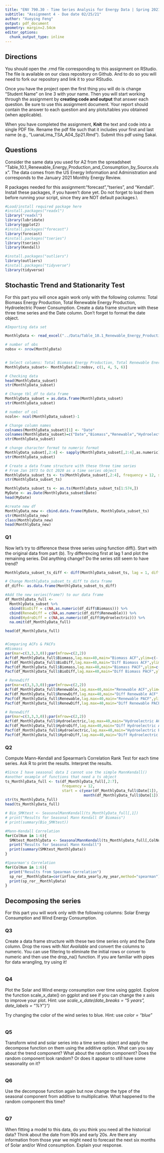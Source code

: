 ```yaml
---
title: "ENV 790.30 - Time Series Analysis for Energy Data | Spring 2021"
subtitle: "Assignment 4 - Due date 02/25/21"
author: "Xueying Feng"
output: pdf_document
geometry: margin=2.54cm
editor_options: 
  chunk_output_type: inline
---
```

  
## Directions
  
  You should open the .rmd file corresponding to this assignment on RStudio. The file is available on our class repository on Github. And to do so you will need to fork our repository and link it to your RStudio.  

Once you have the project open the first thing you will do is change "Student Name" on line 3 with your name. 
Then you will start working through the assignment by  **creating code and output** that answer each question. Be sure to use this assignment document. Your report should contain the answer to each question and any plots/tables you obtained (when applicable).

When you have completed the assignment, **Knit** the text and code into a single PDF file. Rename the pdf file such that it includes your first and last name (e.g., "LuanaLima_TSA_A04_Sp21.Rmd"). Submit this pdf using Sakai. 

## Questions 

Consider the same data you used for A2 from the spreadsheet "Table_10.1_Renewable_Energy_Production_and_Consumption_by_Source.xlsx". The data comes from the US Energy Information and Administration and corresponds to the January 2021 Monthly Energy Review.

R packages needed for this assignment:"forecast","tseries", and "Kendall". Install these packages, if you haven't done yet. Do not forget to load them before running your script, since they are NOT default packages.\\

```r
#Load/install required package here
#install.packages("readxl")
library("readxl")
library(lubridate)
library(ggplot2)
#install.packages("forecast")
library(forecast)
#install.packages("tseries")
library(tseries)
library(Kendall)

#install.packages("outliers")
library(outliers)
#install.packages("tidyverse")
library(tidyverse)


```


## Stochastic Trend and Stationarity Test

For this part you will once again work only with the following columns: Total Biomass Energy Production, Total Renewable Energy Production, Hydroelectric Power Consumption. Create a data frame structure with these three time series and the Date column. Don't forget to format the date object.

```r
#Importing data set

MonthlyData <- read_excel("../Data/Table_10.1_Renewable_Energy_Production_and_Consumption_by_Source.xlsx",sheet = 1, skip = 9) 

# number of obs
nobsv <- nrow(MonthlyData) 

  
# Select columns: Total Biomass Energy Production, Total Renewable Energy Production, Hydroelectric Power Consumption
MonthlyData_subset<- MonthlyData[2:nobsv, c(1, 4, 5, 6)]

# Checking data
head(MonthlyData_subset)
str(MonthlyData_subset)

# Change tbl_df to data frame
MonthlyData_subset = as.data.frame(MonthlyData_subset)
str(MonthlyData_subset)

# number of col
ncoln<- ncol(MonthlyData_subset)-1

# Change column names 
colnames(MonthlyData_subset)[1] <- "Date"
colnames(MonthlyData_subset)=c("Date","Biomass","Renewable","Hydroelectric")
str(MonthlyData_subset)

# change character format to numeric format
MonthlyData_subset[,2:4] <- sapply(MonthlyData_subset[,2:4],as.numeric)
str(MonthlyData_subset)

# Create a data frame structure with these three time series
# From Jan 1973 to Oct 2020 as a time series object
MonthlyData_subset_ts <- ts(MonthlyData_subset[,2:4], frequency = 12, start = c(1973, 1, 1), end = c(2020, 10, 1)) 
str(MonthlyData_subset_ts)
```
```r
MonthlyData_subset_ts <- as.ts(MonthlyData_subset_ts[1:574,])
MyDate <- as.Date(MonthlyData_subset$Date)
head(MyDate)

#create new df
MonthlyData_new <- cbind.data.frame(MyDate, MonthlyData_subset_ts)
str(MonthlyData_new)
class(MonthlyData_new)
head(MonthlyData_new)
```

### Q1
Now let's try to difference these three series using function diff(). Start with the original data from part (b). Try differencing first at lag 1 and plot the remaining series. Did anything change? Do the series still seem to have trend?
```r
MonthlyData_subset_ts_diff <- diff(MonthlyData_subset_ts, lag = 1, differences = 1)

# Change MonthlyData_subset_ts_diff to data frame
df_diff<- as.data.frame(MonthlyData_subset_ts_diff)

#Add the new series(frame?) to our data frame
df_MonthlyData_full <- 
  MonthlyData_subset %>% 
  cbind(BioDiff = c(NA,as.numeric(df_diff$Biomass))) %>% 
  cbind(RenewDiff = c(NA,as.numeric(df_diff$Renewable))) %>% 
  cbind(HydroDiff = c(NA,as.numeric(df_diff$Hydroelectric))) %>% 
  na.omit(df_MonthlyData_full)

head(df_MonthlyData_full)


#Comparing ACFs & PACFs
#Biomass
par(mar=c(3,3,3,0));par(mfrow=c(2,2))
Acf(df_MonthlyData_full$Biomass,lag.max=40,main="Biomass ACF",ylim=c(-.2,1))
Acf(df_MonthlyData_full$BioDiff,lag.max=40,main="Diff Biomass ACF",ylim=c(-.2,1))
Pacf(df_MonthlyData_full$Biomass,lag.max=40,main="Biomass PACF",ylim=c(-.2,1))
Pacf(df_MonthlyData_full$BioDiff,lag.max=40,main="Diff Biomass PACF",ylim=c(-.2,1))

# RenewDiff
par(mar=c(3,3,3,0));par(mfrow=c(2,2))
Acf(df_MonthlyData_full$Renewable,lag.max=40,main="Renewable ACF",ylim=c(-.2,1))
Acf(df_MonthlyData_full$RenewDiff,lag.max=40,main="Diff Renewable ACF",ylim=c(-.2,1))
Pacf(df_MonthlyData_full$Renewable,lag.max=40,main="Renewable PACF",ylim=c(-.2,1))
Pacf(df_MonthlyData_full$RenewDiff,lag.max=40,main="Diff Renewable PACF",ylim=c(-.2,1))

# RenewDiff
par(mar=c(3,3,3,0));par(mfrow=c(2,2))
Acf(df_MonthlyData_full$Hydroelectric,lag.max=40,main="Hydroelectric ACF",ylim=c(-.2,1))
Acf(df_MonthlyData_full$HydroDiff,lag.max=40,main="Diff Hydroelectric ACF",ylim=c(-.2,1))
Pacf(df_MonthlyData_full$Hydroelectric,lag.max=40,main="Hydroelectric PACF",ylim=c(-.2,1))
Pacf(df_MonthlyData_full$HydroDiff,lag.max=40,main="Diff Hydroelectric PACF",ylim=c(-.2,1))


```

### Q2
Compute Mann-Kendall and Spearman's Correlation Rank Test for each time series. Ask R to print the results. Interpret the results. 
```r
#Since I have seasonal data I cannot use the simple MannKendall()
#another example of functions that need a ts object
ts_MonthlyData_full <- ts(df_MonthlyData_full[,2:7], 
                          frequency = 12, 
                          start = c(year(df_MonthlyData_full$Date[1]),
                                    month(df_MonthlyData_full$Date[1]))) 
str(ts_MonthlyData_full)
head(ts_MonthlyData_full)

# Bio_SMKtest <- SeasonalMannKendall(ts_MonthlyData_full[,1])
# print("Results for Seasonal Mann Kendall OF Biomass")
# print(summary(Bio_SMKtest))

#Mann-Kendall Correlation
for(ColNum in 1:6){
  SMKtest_MonthlyData <- SeasonalMannKendall(ts_MonthlyData_full[,ColNum])
  print("Results for Seasonal Mann Kendall")
  print(summary(SMKtest_MonthlyData))
}

#Spearman's Correlation
for(ColNum in 1:6){
  print("Results from Spearman Correlation")
  sp_ror__MonthlyData=cor(inflow_data_yearly,my_year,method="spearman")
  print(sp_ror__MonthlyData)
}

```

## Decomposing the series

For this part you will work only with the following columns: Solar Energy Consumption and Wind Energy Consumption. 

### Q3

Create a data frame structure with these two time series only and the Date column. Drop the rows with *Not Available* and convert the columns to numeric. You can use filtering to eliminate the initial rows or conver to numeric and then use the drop_na() function. If you are familiar with pipes for data wrangling, try using it!

```r

```

### Q4

Plot the Solar and Wind energy consumption over time using ggplot. Explore the function scale_x_date() on ggplot and see if you can change the x axis to improve your plot.
Hint: use *scale_x_date(date_breaks = "5 years", date_labels = "%Y")")*

Try changing the color of the wind series to blue. Hint: use *color = "blue"*

```r

```

### Q5

Transform wind and solar series into a time series object and apply the decompose function on them using the additive option. What can you say about the trend component? What about the random component? Does the random component look random? Or does it appear to still have some seasonality on it?

```r

```

### Q6

Use the decompose function again but now change the type of the seasonal component from additive to multiplicative.
What happened to the random component this time? 
```r

```

### Q7

When fitting a model to this data, do you think you need all the historical data? Think about the date from 90s and early 20s. Are there any information from those year we might need to forecast the next six months of Solar and/or Wind consumption. Explain your response.